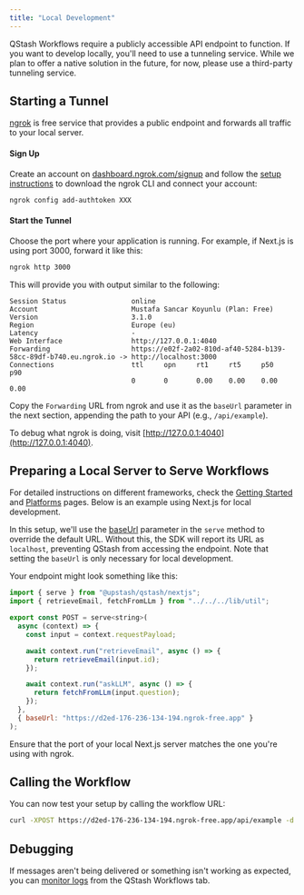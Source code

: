 ```yaml
---
title: "Local Development"
---
```


QStash Workflows require a publicly accessible API endpoint to function. If you want to develop locally, you'll need to use a tunneling service. While we plan to offer a native solution in the future, for now, please use a third-party tunneling service.

## Starting a Tunnel

[ngrok](https://ngrok.com) is free service that provides a public endpoint and forwards all traffic to your local server.

#### Sign Up

Create an account on [dashboard.ngrok.com/signup](https://dashboard.ngrok.com/signup) and follow the [setup instructions](https://dashboard.ngrok.com/get-started/setup) to download the ngrok CLI and connect your account:

```bash
ngrok config add-authtoken XXX
```

#### Start the Tunnel

Choose the port where your application is running. For example, if Next.js is using port 3000, forward it like this:

```bash
ngrok http 3000
```

This will provide you with output similar to the following:

```plaintext
Session Status                online
Account                       Mustafa Sancar Koyunlu (Plan: Free)
Version                       3.1.0
Region                        Europe (eu)
Latency                       -
Web Interface                 http://127.0.0.1:4040
Forwarding                    https://e02f-2a02-810d-af40-5284-b139-58cc-89df-b740.eu.ngrok.io -> http://localhost:3000
Connections                   ttl     opn     rt1     rt5     p50     p90
                              0       0       0.00    0.00    0.00    0.00
```

Copy the `Forwarding` URL from ngrok and use it as the `baseUrl` parameter in the next section, appending the path to your API (e.g., `/api/example`).

To debug what ngrok is doing, visit [http://127.0.0.1:4040](http://127.0.0.1:4040).

## Preparing a Local Server to Serve Workflows

For detailed instructions on different frameworks, check the [Getting Started](/qstash/workflows/getstarted) and [Platforms](/qstash/workflows/platforms/platforms) pages. Below is an example using Next.js for local development.

In this setup, we'll use the [baseUrl](/qstash/workflows/basics/serve#baseUrl) parameter in the `serve` method to override the default URL. Without this, the SDK will report its URL as `localhost`, preventing QStash from accessing the endpoint. Note that setting the `baseUrl` is only necessary for local development.

Your endpoint might look something like this:

```javascript 
import { serve } from "@upstash/qstash/nextjs";
import { retrieveEmail, fetchFromLLm } from "../../../lib/util";

export const POST = serve<string>(
  async (context) => {
    const input = context.requestPayload;

    await context.run("retrieveEmail", async () => {
      return retrieveEmail(input.id);
    });

    await context.run("askLLM", async () => {
      return fetchFromLLm(input.question);
    });
  }, 
  { baseUrl: "https://d2ed-176-236-134-194.ngrok-free.app" }
);
```

<Warning>
Ensure that the port of your local Next.js server matches the one you're using with ngrok.
</Warning>

## Calling the Workflow

You can now test your setup by calling the workflow URL:

```bash 
curl -XPOST https://d2ed-176-236-134-194.ngrok-free.app/api/example -d 'testData'
```

## Debugging

If messages aren't being delivered or something isn't working as expected, you can [monitor logs](/qstash/workflows/howto/monitor) from the QStash Workflows tab.
